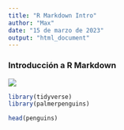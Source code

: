 ```yaml
---
title: "R Markdown Intro"
author: "Max"  
date: "15 de marzo de 2023"
output: "html_document"
---
```


### Introducción a R Markdown

![](https://isdfundacion.org/wp-content/uploads/2021/09/Data-Science-2.jpg)

```r
library(tidyverse)
library(palmerpenguins)
```

```r
head(penguins)
```